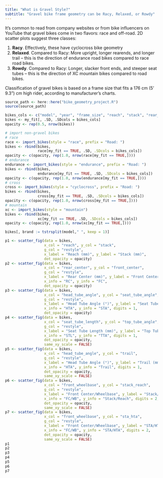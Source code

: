 ```yaml
---
title: "What is Gravel Style?"
subtitle: "Gravel bike frame geometry can be Racy, Relaxed, or Rowdy"
---
```

It's common to read from company websites or from bike influencers on YouTube that gravel bikes come in two flavors: race and off-road. 2D scatter plots suggest three classes:

1. **Racy**. Effectively, these have cyclocross bike geometry
2. **Relaxed**. Compared to Racy: More upright, longer rearends, and longer trail -- this is the direction of endurance road bikes compared to race road bikes.
3. **Rowdy**. Compared to Racy: Longer, slacker front ends, and steeper seat tubes -- this is the direction of XC mountain bikes compared to road bikes.

::: {.callout-note}
Classification of gravel bikes is based on a frame size that fits a 176 cm (5' 9.3") cm high rider, according to manufacturer's charts.
:::

```r
source_path <- here::here("bike_geometry_project.R")
source(source_path)

```


```r
bikes_cols <- c("model", "year", "frame_size", "reach", "stack", "rear_center", "front_center", "head_tube_angle", "seat_tube_angle", "bottom_bracket_drop", "seat_tube_length", "top_tube_angle","trail", "front_wheelbase", "stack_reach", "sta_hta", "restyle", "model_size")
bikes <- my_fit[, .SD, .SDcols = bikes_cols]
opacity <- rep(0.5, nrow(bikes))

# import non-gravel bikes
# race
race <- import_bikes(style = "race", prefix = "Road: ")
bikes <- rbind(bikes,
               race[my_fit == TRUE, .SD, .SDcols = bikes_cols])
opacity <- c(opacity, rep(1.0, nrow(race[my_fit == TRUE,])))
# endurance
endurance <- import_bikes(style = "endurance", prefix = "Road: ")
bikes <- rbind(bikes,
               endurance[my_fit == TRUE, .SD, .SDcols = bikes_cols])
opacity <- c(opacity, rep(1.0, nrow(endurance[my_fit == TRUE,])))
# cross
cross <- import_bikes(style = "cyclocross", prefix = "Road: ")
bikes <- rbind(bikes,
               cross[my_fit == TRUE, .SD, .SDcols = bikes_cols])
opacity <- c(opacity, rep(1.0, nrow(cross[my_fit == TRUE,])))
# mountain
xc <- import_bikes(style = "mountain")
bikes <- rbind(bikes,
               xc[my_fit == TRUE, .SD, .SDcols = bikes_cols])
opacity <- c(opacity, rep(1.0, nrow(xc[my_fit == TRUE,])))

bikes[, brand := tstrsplit(model," ", keep = 1)]

```



```r
p1 <- scatter_fig(data = bikes,
                  x_col = "reach", y_col = "stack",
                  g_col = "restyle",
                  x_label = "Reach (mm)", y_label = "Stack (mm)",
                  dot_opacity = opacity)
p2 <- scatter_fig(data = bikes,
                  x_col = "rear_center", y_col = "front_center",
                  g_col = "restyle",
                  x_label = "Rear Center (mm)", y_label = "Front Center (mm)",
                  x_info = "RC", y_info = "FC",
                  dot_opacity = opacity)
p3 <- scatter_fig(data = bikes,
                  x_col = "head_tube_angle", y_col = "seat_tube_angle",
                  g_col = "restyle",
                  x_label = "Head Tube Angle (°)", y_label = "Seat Tube Angle (°)",
                  x_info = "HTA", y_info = "STA", digits = 1,
                  dot_opacity = opacity)
p4 <- scatter_fig(data = bikes,
                  x_col = "seat_tube_length", y_col = "top_tube_angle",
                  g_col = "restyle",
                  x_label = "Seat Tube Length (mm)", y_label = "Top Tube Angle (°)",
                  x_info = "STL", y_info = "TTA", digits = 1,
                  dot_opacity = opacity,
                  same_xy_scale = FALSE)
p5 <- scatter_fig(data = bikes,
                  x_col = "head_tube_angle", y_col = "trail",
                  g_col = "restyle",
                  x_label = "Head Tube Angle (°)", y_label = "Trail (mm)",
                  x_info = "HTA", y_info = "Trail", digits = 1,
                  dot_opacity = opacity,
                  same_xy_scale = FALSE)
p6 <- scatter_fig(data = bikes,
                  x_col = "front_wheelbase", y_col = "stack_reach",
                  g_col = "restyle",
                  x_label = "Front Center/Wheelbase", y_label = "Stack/Reach",
                  x_info = "FC/WB", y_info = "Stack/Reach", digits = 2,
                  dot_opacity = opacity,
                  same_xy_scale = FALSE)
p7 <- scatter_fig(data = bikes,
                  x_col = "front_wheelbase", y_col = "sta_hta",
                  g_col = "restyle",
                  x_label = "Front Center/Wheelbase", y_label = "STA/HTA",
                  x_info = "FC/WB", y_info = "STA/HTA", digits = 2,
                  dot_opacity = opacity,
                  same_xy_scale = FALSE)
p1
p2
p3
p4
p5
p6
p7
```

